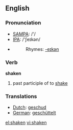 ==English==
===Pronunciation===
*[[w:SAMPA|SAMPA]]: /'/
*[[w:IPA|IPA]]: /'ʃeɪkən/
*{{audio|en-us-shaken.ogg|Audio (US)}}
*:Rhymes: [[Rhymes:English:-eɪkən|-eɪkən]]

===Verb===
'''shaken'''

# past participle of to [[shake]]

=== Translations ===
*[[Dutch]]: [[geschud]]
*[[German]]: [[geschüttelt]]

[[el:shaken]]
[[vi:shaken]]